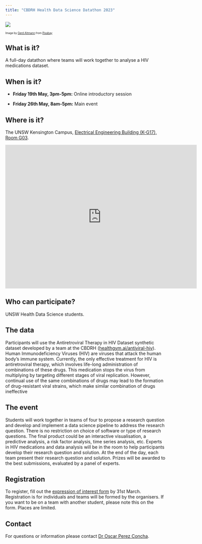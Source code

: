 ```yaml
---
title: "CBDRH Health Data Science Datathon 2023"
---
```


![](images/artificial-intelligence-gfa19cdaa6_1920.jpg)

::: {style="font-size:0.6em;"}
Image by <a href="https://pixabay.com/users/geralt-9301/?utm_source=link-attribution&amp;utm_medium=referral&amp;utm_campaign=image&amp;utm_content=4389372" target="_blank">Gerd Altmann</a> from <a href="https://pixabay.com//?utm_source=link-attribution&amp;utm_medium=referral&amp;utm_campaign=image&amp;utm_content=4389372" target="_blank">Pixabay</a>
:::

## What is it?

A full-day datathon where teams will work together to analyse a HIV medications dataset.

## When is it?

-   **Friday 19th May, 3pm-5pm:** Online introductory session

-   **Friday 26th May, 8am-5pm:** Main event

## Where is it?

The UNSW Kensington Campus, [Electrical Engineering Building (K-G17), Room G03](https://www.learningenvironments.unsw.edu.au/physical-spaces/electrical-engineering-bldg/k-g17-g03-electrical-engineering-g03){target="_blank"}.

<iframe src="https://www.google.com/maps/embed?pb=!1m18!1m12!1m3!1d3310.905712724223!2d151.2294626156775!3d-33.917826180642614!2m3!1f0!2f0!3f0!3m2!1i1024!2i768!4f13.1!3m3!1m2!1s0x0%3A0xae9b690cb686f09f!2sSchool%20of%20Computer%20Science%20and%20Engineering!5e0!3m2!1sen!2sau!4v1675046472664!5m2!1sen!2sau" width="600" height="450" style="border:0;" allowfullscreen loading="lazy" referrerpolicy="no-referrer-when-downgrade">

</iframe>

## Who can participate?

UNSW Health Data Science students.

## The data

Participants will use the Antiretroviral Therapy in HIV Dataset synthetic dataset developed by a team at the CBDRH ([healthgym.ai/antiviral-hiv](https://healthgym.ai/antiviral-hiv/){target="_blank"}). Human Immunodeficiency Viruses (HIV) are viruses that attack the human body's immune system. Currently, the only effective treatment for HIV is antiretroviral therapy, which involves life-long administration of combinations of these drugs. This medication stops the virus from multiplying by targeting different stages of viral replication. However, continual use of the same combinations of drugs may lead to the formation of drug-resistant viral strains, which make similar combination of drugs ineffective

## The event

Students will work together in teams of four to propose a research question and develop and implement a data science pipeline to address the research question. There is no restriction on choice of software or type of research questions. The final product could be an interactive visualisation, a predictive analysis, a risk factor analysis, time series analysis, etc. Experts in HIV medications and data analysis will be in the room to help participants develop their research question and solution. At the end of the day, each team present their research question and solution. Prizes will be awarded to the best submissions, evaluated by a panel of experts.

## Registration

To register, fill out the [expression of interest form](https://forms.office.com/r/Ya4dL7iiPM){target="_blank"} by 31st March. Registration is for individuals and teams will be formed by the organisers. If you want to be on a team with another student, please note this on the form. Places are limited.

## Contact

For questions or information please contact <a href="mailto:o.perezconcha@unsw.edu.au">Dr Oscar Perez Concha</a>.
